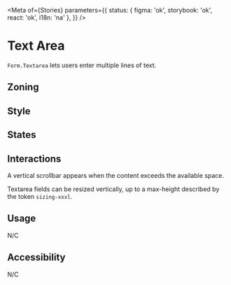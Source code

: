 

<Meta
	of={Stories}
	parameters={{
		status: { figma: 'ok', storybook: 'ok', react: 'ok', i18n: 'na' },
	}}
/>

# Text Area

`Form.Textarea` lets users enter multiple lines of text.

## Zoning

<FigmaImage
	src="https://www.figma.com/file/qc8oUSyVJM67gSsbTShftt/%F0%9F%93%90-Zoning?node-id=245%3A268"
	alt="zoning image for text area"
/>

## Style

<FigmaImage
	src="https://www.figma.com/file/610Qgbz9dEHyTTkGeYHZh4/Inputs?node-id=0%3A164"
	alt="Mockup of a textarea"
/>

## States

<Canvas>
	<Story story={Stories.Textarea} />
</Canvas>

## Interactions

A vertical scrollbar appears when the content exceeds the available space.

<Canvas>
	<Story story={Stories.TextareaMaxedOut} />
</Canvas>

Textarea fields can be resized vertically, up to a max-height described by the token `sizing-xxxl`.

## Usage

N/C

## Accessibility

N/C
